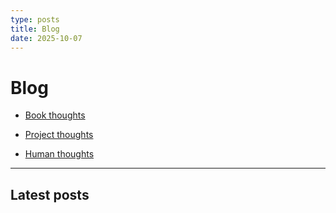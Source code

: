 ```yaml
---
type: posts
title: Blog
date: 2025-10-07
---
```

# Blog

*   [Book thoughts](/tags/book)
    
*   [Project thoughts](/tags/software)
    
*   [Human thoughts](/tags/human)
    

* * *

## Latest posts